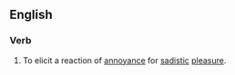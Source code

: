 ==English==

===Verb===
{{en-verb|gets a rise|getting a rise|got a rise|got a rise}}
# To elicit a reaction of [[annoyance]] for [[sadistic]] [[pleasure]].